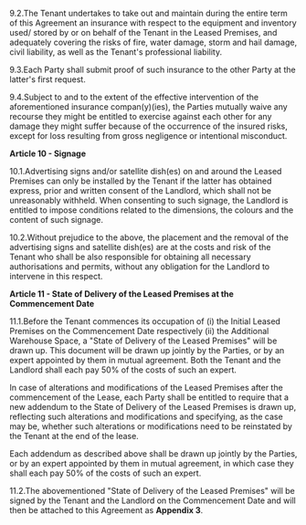 9.2.The Tenant undertakes to take out and maintain during the entire term of this Agreement an insurance with respect to the equipment and inventory used/ stored by or on behalf of the Tenant in the Leased Premises, and adequately covering the risks of fire, water damage, storm and hail damage, civil liability, as well as the Tenant's professional liability.

9.3.Each Party shall submit proof of such insurance to the other Party at the latter's first request.

9.4.Subject to and to the extent of the effective intervention of the aforementioned insurance compan(y)(ies), the Parties mutually waive any recourse they might be entitled to exercise against each other for any damage they might suffer because of the occurrence of the insured risks, except for loss resulting from gross negligence or intentional misconduct.

**Article 10 - Signage**

10.1.Advertising signs and/or satellite dish(es) on and around the Leased Premises can only be installed by the Tenant if the latter has obtained express, prior and written consent of the Landlord, which shall not be unreasonably withheld. When consenting to such signage, the Landlord is entitled to impose conditions related to the dimensions, the colours and the content of such signage.

10.2.Without prejudice to the above, the placement and the removal of the advertising signs and satellite dish(es) are at the costs and risk of the Tenant who shall be also responsible for obtaining all necessary authorisations and permits, without any obligation for the Landlord to intervene in this respect.

**Article 11 - State of Delivery of the Leased Premises at the Commencement Date**

11.1.Before the Tenant commences its occupation of (i) the Initial Leased Premises on the Commencement Date respectively (ii) the Additional Warehouse Space, a "State of Delivery of the Leased Premises" will be drawn up. This document will be drawn up jointly by the Parties, or by an expert appointed by them in mutual agreement. Both the Tenant and the Landlord shall each pay 50% of the costs of such an expert.

In case of alterations and modifications of the Leased Premises after the commencement of the Lease, each Party shall be entitled to require that a new addendum to the State of Delivery of the Leased Premises is drawn up, reflecting such alterations and modifications and specifying, as the case may be, whether such alterations or modifications need to be reinstated by the Tenant at the end of the lease.

Each addendum as described above shall be drawn up jointly by the Parties, or by an expert appointed by them in mutual agreement, in which case they shall each pay 50% of the costs of such an expert.

11.2.The abovementioned "State of Delivery of the Leased Premises" will be signed by the Tenant and the Landlord on the Commencement Date and will then be attached to this Agreement as **Appendix 3**.